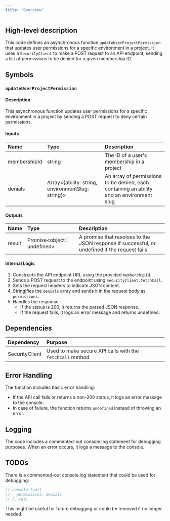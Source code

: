 ```yaml
---
title: "Overview"
---
```


## High-level description
This code defines an asynchronous function `updateUserProjectPermission` that updates user permissions for a specific environment in a project. It uses a `SecurityClient` to make a POST request to an API endpoint, sending a list of permissions to be denied for a given membership ID.

## Symbols

### `updateUserProjectPermission`
#### Description
This asynchronous function updates user permissions for a specific environment in a project by sending a POST request to deny certain permissions.

#### Inputs
| Name | Type | Description |
|:-----|:-----|:------------|
| membershipId | string | The ID of a user's membership in a project |
| denials | Array&lt;{ability: string, environmentSlug: string}&gt; | An array of permissions to be denied, each containing an ability and an environment slug |

#### Outputs
| Name | Type | Description |
|:-----|:-----|:------------|
| result | Promise&lt;object \| undefined&gt; | A promise that resolves to the JSON response if successful, or undefined if the request fails |

#### Internal Logic
1. Constructs the API endpoint URL using the provided `membershipId`.
2. Sends a POST request to the endpoint using `SecurityClient.fetchCall`.
3. Sets the request headers to indicate JSON content.
4. Stringifies the `denials` array and sends it in the request body as `permissions`.
5. Handles the response:
   - If the status is 200, it returns the parsed JSON response.
   - If the request fails, it logs an error message and returns undefined.

## Dependencies
| Dependency | Purpose |
|:-----------|:--------|
| SecurityClient | Used to make secure API calls with the `fetchCall` method |

## Error Handling
The function includes basic error handling:
- If the API call fails or returns a non-200 status, it logs an error message to the console.
- In case of failure, the function returns `undefined` instead of throwing an error.

## Logging
The code includes a commented-out console.log statement for debugging purposes. When an error occurs, it logs a message to the console.

## TODOs
There is a commented-out console.log statement that could be used for debugging:
```typescript
// console.log({
//   permissions: denials
// }, res)
```
This might be useful for future debugging or could be removed if no longer needed.